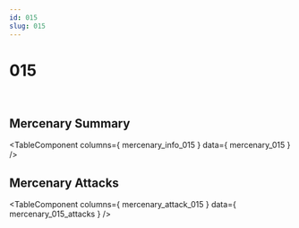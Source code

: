 ```yaml
---
id: 015
slug: 015
---
```



# 015

<div style = {{ display: "flex" }}>
    <Image img={require('@site/static/img/mercenaries/illust/thum_char_view_n_015.jpg')}/>
    <Image img={require('@site/static/img/mercenaries/illust/thum_char_view_o_015.jpg')}/>
</div>

## Mercenary Summary

<TableComponent
  columns={ mercenary_info_015 }
  data={ mercenary_015 }
/>

## Mercenary Attacks

<TableComponent
  columns={ mercenary_attack_015 }
  data={ mercenary_015_attacks }
/>